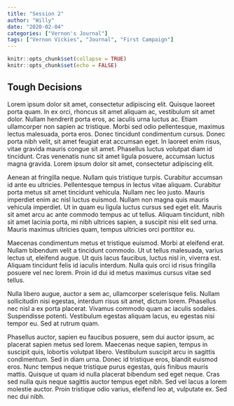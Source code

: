 ```yaml
---
title: "Session 2"
author: "Willy"
date: "2020-02-04"
categories: ["Vernon's Journal"]
tags: ["Vernon Vickies", "Journal", "First Campaign"]
---
```


```r
knitr::opts_chunk$set(collapse = TRUE)
knitr::opts_chunk$set(echo = FALSE)
```
## Tough Decisions

Lorem ipsum dolor sit amet, consectetur adipiscing elit. Quisque laoreet porta quam. In ex orci, rhoncus sit amet aliquam ac, vestibulum sit amet dolor. Nullam hendrerit porta eros, ac iaculis urna luctus ac. Etiam ullamcorper non sapien ac tristique. Morbi sed odio pellentesque, maximus lectus malesuada, porta eros. Donec tincidunt condimentum cursus. Donec porta nibh velit, sit amet feugiat erat accumsan eget. In laoreet enim risus, vitae gravida mauris congue sit amet. Phasellus luctus volutpat diam id tincidunt. Cras venenatis nunc sit amet ligula posuere, accumsan luctus magna gravida. Lorem ipsum dolor sit amet, consectetur adipiscing elit.

Aenean at fringilla neque. Nullam quis tristique turpis. Curabitur accumsan id ante eu ultricies. Pellentesque tempus in lectus vitae aliquam. Curabitur porta metus sit amet tincidunt vehicula. Nullam nec leo justo. Mauris imperdiet enim ac nisl luctus euismod. Nullam non magna quis mauris vehicula imperdiet. Ut in quam eu ligula luctus cursus sed eget elit. Mauris sit amet arcu ac ante commodo tempus ac ut tellus. Aliquam tincidunt, nibh sit amet lacinia porta, mi nibh ultrices sapien, a suscipit nisi elit sed urna. Mauris maximus ultricies quam, tempus ultricies orci porttitor eu.

Maecenas condimentum metus et tristique euismod. Morbi at eleifend erat. Nullam bibendum velit a tincidunt commodo. Ut ut tellus malesuada, varius lectus ut, eleifend augue. Ut quis lacus faucibus, luctus nisl in, viverra est. Aliquam tincidunt felis id iaculis interdum. Nulla quis orci id risus fringilla posuere vel nec lorem. Proin id dui id metus maximus cursus vitae sed tellus.

Nulla libero augue, auctor a sem ac, ullamcorper scelerisque felis. Nullam sollicitudin nisi egestas, interdum risus sit amet, dictum lorem. Phasellus nec nisl a ex porta placerat. Vivamus commodo quam ac iaculis sodales. Suspendisse potenti. Vestibulum egestas aliquam lacus, eu egestas nisi tempor eu. Sed at rutrum quam.

Phasellus auctor, sapien eu faucibus posuere, sem dui auctor ipsum, ac placerat sapien metus sed lorem. Maecenas neque sapien, tempus in suscipit quis, lobortis volutpat libero. Vestibulum suscipit arcu in sagittis condimentum. Sed in diam urna. Donec id tristique eros, blandit euismod eros. Nunc tempus neque tristique purus egestas, quis finibus mauris mattis. Quisque ut quam id nulla placerat bibendum sed eget neque. Cras sed nulla quis neque sagittis auctor tempus eget nibh. Sed vel lacus a lorem molestie auctor. Proin tristique odio varius, eleifend leo at, vulputate ex. Sed nec dui nibh.
